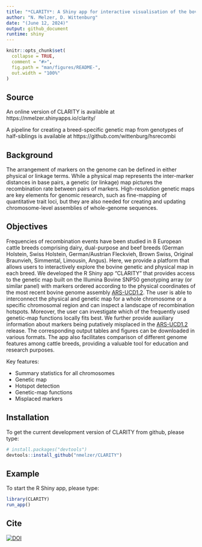```yaml
---
title: "*CLARITY*: A Shiny app for interactive visualisation of the bovine physical-genetic map"
author: "N. Melzer, D. Wittenburg"
date: "(June 12, 2024)"
output: github_document
runtime: shiny
---
```


```r
knitr::opts_chunk$set(
  collapse = TRUE,
  comment = "#>",
  fig.path = "man/figures/README-",
  out.width = "100%"
)
```

## Source

An online version of CLARITY is available at https://nmelzer.shinyapps.io/clarity/

A pipeline for creating a breed-specific genetic map from genotypes of half-siblings is available at https://github.com/wittenburg/hsrecombi


## Background 
The arrangement of markers on the genome can be defined in either physical or linkage terms. While a physical map represents the inter-marker distances in base pairs, a genetic (or linkage) map pictures the recombination rate between pairs of markers. High-resolution genetic maps are key elements for genomic research, such as fine-mapping of quantitative trait loci, but they are also needed for creating and updating chromosome-level assemblies of whole-genome sequences. 

## Objectives
Frequencies of recombination events have been studied in 8 European cattle breeds comprising dairy, dual-purpose and beef breeds (German Holstein, Swiss Holstein, German/Austrian Fleckvieh, Brown Swiss, Original Braunvieh, Simmental, Limousin, Angus). Here, we provide a platform that allows users to interactively explore the bovine genetic and physical map in each breed. We developed the R Shiny app “CLARITY” that provides access to the genetic map built on the Illumina Bovine SNP50 genotyping array (or similar panel) with markers ordered according to the physical coordinates of the most recent bovine genome assembly [ARS-UCD1.2](https://bovinegenome.elsiklab.missouri.edu/downloads/ARS-UCD1.2). The user is able to interconnect the physical and genetic map for a whole chromosome or a specific chromosomal region and can inspect a landscape of recombination hotspots. Moreover, the user can investigate which of the frequently used genetic-map functions locally fits best. We further provide auxiliary information about markers being putatively misplaced in the [ARS-UCD1.2](https://bovinegenome.elsiklab.missouri.edu/downloads/ARS-UCD1.2) release. The corresponding output tables and figures can be downloaded in various formats. The app also facilitates comparison of different genome features among cattle breeds, providing a valuable tool for education and research purposes.


Key features:

* Summary statistics for all chromosomes
* Genetic map
* Hotspot detection
* Genetic-map functions
* Misplaced markers



## Installation

To get the current development version of CLARITY from github, please type:

``` r
# install.packages("devtools")
devtools::install_github("nmelzer/CLARITY")
```

## Example

To start the R Shiny app, please type:

```r
library(CLARITY)
run_app()
```

## Cite
[![DOI](https://zenodo.org/badge/DOI/10.5281/zenodo.11620802.svg)](https://doi.org/10.5281/zenodo.11620802)
